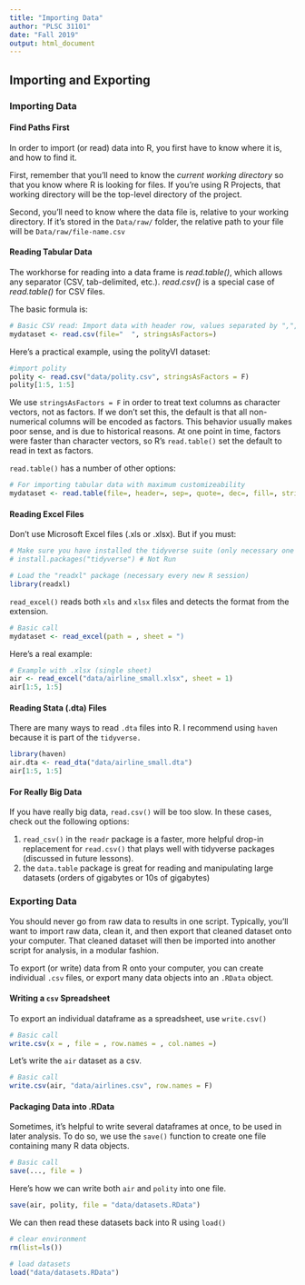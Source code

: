 ```yaml
---
title: "Importing Data"
author: "PLSC 31101"
date: "Fall 2019"
output: html_document
---
```


## Importing and Exporting 

### Importing Data

#### Find Paths First {-}

In order to import (or read) data into R, you first have to know where it is, and how to find it.

First, remember that you'll need to know the *current working directory* so that you know where R is looking for files. If you're using R Projects, that working directory will be the top-level directory of the project.

Second, you'll need to know where the data file is, relative to your working directory. If it's stored in the `Data/raw/` folder, the relative path to your file will be `Data/raw/file-name.csv`

#### Reading Tabular Data {-}

The workhorse for reading into a data frame is *read.table()*, which allows any separator (CSV, tab-delimited, etc.). *read.csv()* is a special case of *read.table()* for CSV files.

The basic formula is:

```r
# Basic CSV read: Import data with header row, values separated by ",", decimals as "."
mydataset <- read.csv(file="  ", stringsAsFactors=)
```

Here's a practical example, using the polityVI dataset:

```r
#import polity
polity <- read.csv("data/polity.csv", stringsAsFactors = F)
polity[1:5, 1:5]
```

We use `stringsAsFactors = F` in order to treat text columns as character vectors, not as factors. If we don't set this, the default is that all non-numerical columns will be encoded as factors. This behavior usually makes poor sense, and is due to historical reasons. At one point in time, factors were faster than character vectors, so R's `read.table()` set the default to read in text as factors. 

`read.table()` has a number of other options:

```r
# For importing tabular data with maximum customizeability
mydataset <- read.table(file=, header=, sep=, quote=, dec=, fill=, stringsAsFactors=)
```

#### Reading Excel Files {-}

Don't use Microsoft Excel files (.xls or .xlsx). But if you must:

```r
# Make sure you have installed the tidyverse suite (only necessary one time)
# install.packages("tidyverse") # Not Run

# Load the "readxl" package (necessary every new R session)
library(readxl)
```

`read_excel()` reads both `xls` and `xlsx` files and detects the format from the extension.

```r
# Basic call
mydataset <- read_excel(path = , sheet = ")
```

Here's a real example:
```r
# Example with .xlsx (single sheet)
air <- read_excel("data/airline_small.xlsx", sheet = 1) 
air[1:5, 1:5]
```

#### Reading Stata (.dta) Files {-}

There are many ways to read `.dta` files into R. I recommend using `haven` because it is part of the `tidyverse.`

```r
library(haven)
air.dta <- read_dta("data/airline_small.dta") 
air[1:5, 1:5]
```

#### For Really Big Data {-}

If you have really big data, `read.csv()` will be too slow. In these cases, check out the following options:

1) `read_csv()` in the `readr` package is a faster, more helpful drop-in replacement for `read.csv()` that plays well with tidyverse packages (discussed in future lessons).
2) the `data.table` package is great for reading and manipulating large datasets (orders of gigabytes or 10s of gigabytes)

### Exporting Data

You should never go from raw data to results in one script. Typically, you'll want to import raw data, clean it, and then export that cleaned dataset onto your computer. That cleaned dataset will then be imported into another script for analysis, in a modular fashion.

To export (or write) data from R onto your computer, you can create individual `.csv` files, or export many data objects into an `.RData` object.

#### Writing a `csv` Spreadsheet {-}

To export an individual dataframe as a spreadsheet, use `write.csv()`

```r
# Basic call
write.csv(x = , file = , row.names = , col.names =)
```

Let's write the `air` dataset as a csv.

```r
# Basic call
write.csv(air, "data/airlines.csv", row.names = F)
```

#### Packaging Data into .RData {-}

Sometimes, it's helpful to write several dataframes at once, to be used in later analysis. To do so, we use the `save()` function to create one file containing many R data objects.

```r
# Basic call
save(..., file = )
```

Here's how we can write both `air` and `polity` into one file.

```r
save(air, polity, file = "data/datasets.RData")
```

We can then read these datasets back into R using `load()`

```r
# clear environment
rm(list=ls())

# load datasets
load("data/datasets.RData")
```